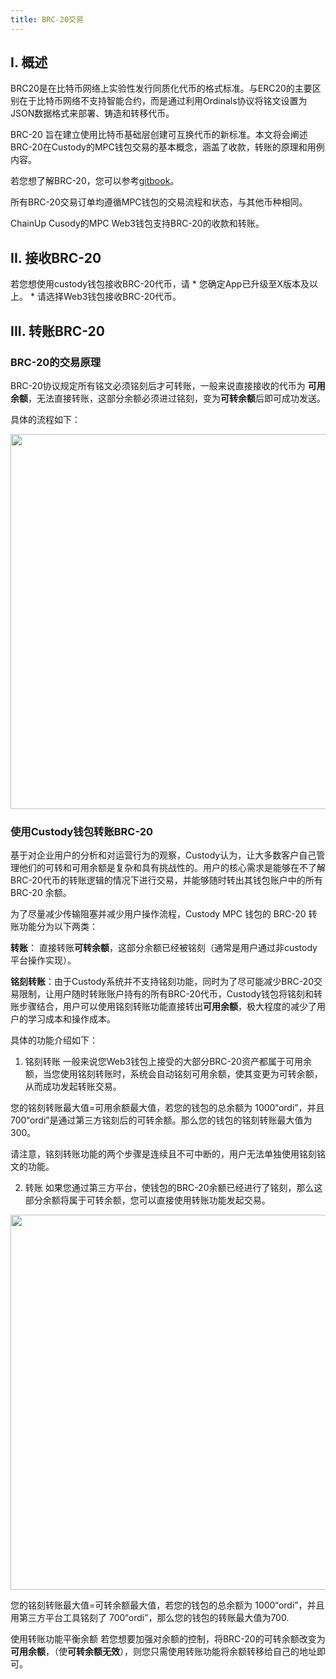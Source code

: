 ```yaml
---
title: BRC-20交易
---
```

## I. 概述

BRC20是在比特币网络上实验性发行同质化代币的格式标准。与ERC20的主要区别在于比特币网络不支持智能合约，而是通过利用Ordinals协议将铭文设置为JSON数据格式来部署、铸造和转移代币。

BRC-20 旨在建立使用比特币基础层创建可互换代币的新标准。本文将会阐述BRC-20在Custody的MPC钱包交易的基本概念，涵盖了收款，转账的原理和用例内容。

若您想了解BRC-20，您可以参考[gitbook](https://layer1.gitbook.io/layer1-foundation/foundation/purpose)。

所有BRC-20交易订单均遵循MPC钱包的交易流程和状态，与其他币种相同。

ChainUp Cusody的MPC Web3钱包支持BRC-20的收款和转账。

## II. 接收BRC-20

<Note>
若您想使用custody钱包接收BRC-20代币，请
* 您确定App已升级至X版本及以上。
* 请选择Web3钱包接收BRC-20代币。
</Note>


## III. 转账BRC-20

### BRC-20的交易原理

BRC-20协议规定所有铭文必须铭刻后才可转账，一般来说直接接收的代币为 **可用余额**，无法直接转账，这部分余额必须进过铭刻，变为**可转余额**后即可成功发送。

具体的流程如下：
<div className="w-full flex items-center justify-center">
    <img src="/images/help-center/BRC1CN.png" width="600"/>
</div>


### 使用Custody钱包转账BRC-20 

基于对企业用户的分析和对运营行为的观察，Custody认为，让大多数客户自己管理他们的可转和可用余额是复杂和具有挑战性的。用户的核心需求是能够在不了解BRC-20代币的转账逻辑的情况下进行交易，并能够随时转出其钱包账户中的所有 BRC-20 余额。

为了尽量减少传输阻塞并减少用户操作流程，Custody MPC 钱包的 BRC-20 转账功能分为以下两类：

**转账**： 直接转账**可转余额**，这部分余额已经被铭刻（通常是用户通过非custody平台操作实现）。

**铭刻转账**：由于Custody系统并不支持铭刻功能，同时为了尽可能减少BRC-20交易限制，让用户随时转账账户持有的所有BRC-20代币，Custody钱包将铭刻和转账步骤结合，用户可以使用铭刻转账功能直接转出**可用余额**，极大程度的减少了用户的学习成本和操作成本。

具体的功能介绍如下：

1. 铭刻转账
一般来说您Web3钱包上接受的大部分BRC-20资产都属于可用余额，当您使用铭刻转账时，系统会自动铭刻可用余额，使其变更为可转余额，从而成功发起转账交易。

您的铭刻转账最大值=可用余额最大值，若您的钱包的总余额为 1000“ordi”，并且 700“ordi”是通过第三方铭刻后的可转余额。那么您的钱包的铭刻转账最大值为300。

请注意，铭刻转账功能的两个步骤是连续且不可中断的，用户无法单独使用铭刻铭文的功能。

2. 转账
如果您通过第三方平台，使钱包的BRC-20余额已经进行了铭刻，那么这部分余额将属于可转余额，您可以直接使用转账功能发起交易。

<div className="w-full flex items-center justify-center">
    <img src="/images/help-center/BRC2CN.png" width="600"/>
</div>

您的铭刻转账最大值=可转余额最大值，若您的钱包的总余额为 1000“ordi”，并且用第三方平台工具铭刻了 700“ordi”，那么您的钱包的转账最大值为700.

使用转账功能平衡余额
若您想要加强对余额的控制，将BRC-20的可转余额改变为**可用余额**，（使**可转余额无效**），则您只需使用转账功能将余额转移给自己的地址即可。
